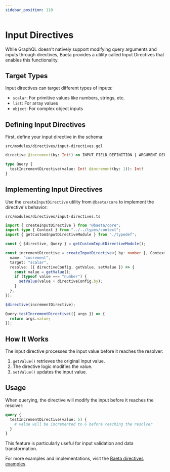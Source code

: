```yaml
---
sidebar_position: 110
---
```


# Input Directives

While GraphQL doesn't natively support modifying query arguments and inputs through directives, Baeta provides a utility called Input Directives that enables this functionality.

## Target Types

Input directives can target different types of inputs:

- `scalar`: For primitive values like numbers, strings, etc.
- `list`: For array values
- `object`: For complex object inputs

## Defining Input Directives

First, define your input directive in the schema:

`src/modules/directives/input-directives.gql`

```graphql
directive @increment(by: Int!) on INPUT_FIELD_DEFINITION | ARGUMENT_DEFINITION

type Query {
  testIncrementDirective(value: Int! @increment(by: 1)): Int!
}
```

## Implementing Input Directives

Use the `createInputDirective` utility from `@baeta/core` to implement the directive's behavior:

`src/modules/directives/input-directives.ts`

```typescript
import { createInputDirective } from "@baeta/core";
import type { Context } from "../../types/context";
import { getCustomInputDirectiveModule } from "./typedef";

const { $directive, Query } = getCustomInputDirectiveModule();

const incrementDirective = createInputDirective<{ by: number }, Context>({
  name: "increment",
  target: "scalar",
  resolve: ({ directiveConfig, getValue, setValue }) => {
    const value = getValue();
    if (typeof value === "number") {
      setValue(value + directiveConfig.by);
    }
  },
});

$directive(incrementDirective);

Query.testIncrementDirective(({ args }) => {
  return args.value;
});
```

## How It Works

The input directive processes the input value before it reaches the resolver:

1. `getValue()` retrieves the original input value.
2. The directive logic modifies the value.
3. `setValue()` updates the input value.

## Usage

When querying, the directive will modify the input before it reaches the resolver:

```graphql
query {
  testIncrementDirective(value: 5) {
    # value will be incremented to 6 before reaching the resolver
  }
}
```

This feature is particularly useful for input validation and data transformation.

For more examples and implementations, visit the [Baeta directives examples](https://github.com/andreisergiu98/baeta/tree/main/examples/directives).
